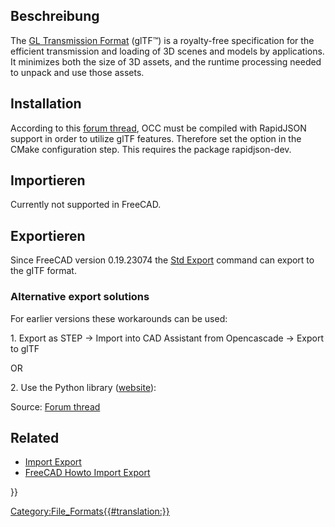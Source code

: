 <languages/>

{{TOCright}}

<span id="Description"></span>
==Beschreibung==

The [https://www.khronos.org/gltf/ GL Transmission Format] (glTF™) is a royalty-free specification for the efficient transmission and loading of 3D scenes and models by applications. It minimizes both the size of 3D assets, and the runtime processing needed to unpack and use those assets.

==Installation==

According to this [https://forum.freecadweb.org/viewtopic.php?f=8&t=31680&p=450917&#p450658 forum thread], OCC must be compiled with RapidJSON support in order to utilize glTF features. Therefore set the option {{incode|USE_RAPIDJSON}} in the CMake configuration step. This requires the package rapidjson-dev. 

<span id="Importing"></span>
==Importieren==

Currently not supported in FreeCAD.

<span id="Exporting"></span>
==Exportieren==

Since FreeCAD version 0.19.23074 the [[Std_Export|Std Export]] command can export to the gITF format.

===Alternative export solutions===

For earlier versions these workarounds can be used:

1. Export as STEP → Import into CAD Assistant from Opencascade -> Export to glTF

OR

2. Use the {{incode|cqparts}} Python library ([https://github.com/cqparts/cqparts website]):
{{code|
import cqparts
cqparts.Assembly.importer('step')('myfile.stp').exporter('gltf')('myfile.gltf')
}}

Source: [https://forum.freecadweb.org/viewtopic.php?f=8&t=31680&p=449977#p449977 Forum thread]

==Related==

* [[Import_Export|Import Export]]
* [[FreeCAD_Howto_Import_Export|FreeCAD Howto Import Export]]


{{Userdocnavi{{#translation:}}}}
[[Category:File_Formats{{#translation:}}]]